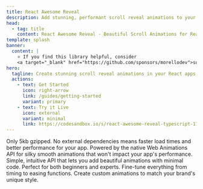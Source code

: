 ```yaml
---
title: React Awesome Reveal
description: Add stunning, performant scroll reveal animations to your React applications with zero dependencies. Simple to use, highly customizable, and optimized for performance.
head:
  - tag: title
    content: React Awesome Reveal - Beautiful Scroll Animations for React
template: splash
banner:
  content: |
    ⭐️ If you find this library helpful, consider
    <a target="_blank" href="https://github.com/sponsors/morellodev">supporting its development</a>.
hero:
  tagline: Create stunning scroll reveal animations in your React apps with just a few lines of code
  actions:
    - text: Get Started
      icon: right-arrow
      link: /guides/getting-started
      variant: primary
    - text: Try it Live
      icon: external
      variant: minimal
      link: https://codesandbox.io/s/react-awesome-reveal-typescript-177uom?file=/src/App.tsx
---
```



<CardGrid stagger>
  <Card title="Lightweight & Zero Dependencies" icon="puzzle">
    Only 5kb gzipped. No external dependencies means faster load times and
    better performance for your app.
  </Card>
  <Card title="Built for Performance" icon="rocket">
    Powered by the native Web Animations API for silky smooth animations that
    won't impact your app's performance.
  </Card>
  <Card title="Developer-Friendly" icon="star">
    Simple, intuitive API that lets you add beautiful animations with minimal
    code. Perfect for both beginners and experts.
  </Card>
  <Card title="Highly Customizable" icon="open-book">
    Fine-tune everything from timing to easing functions. Create custom
    animations to match your brand's unique style.
  </Card>
</CardGrid>
